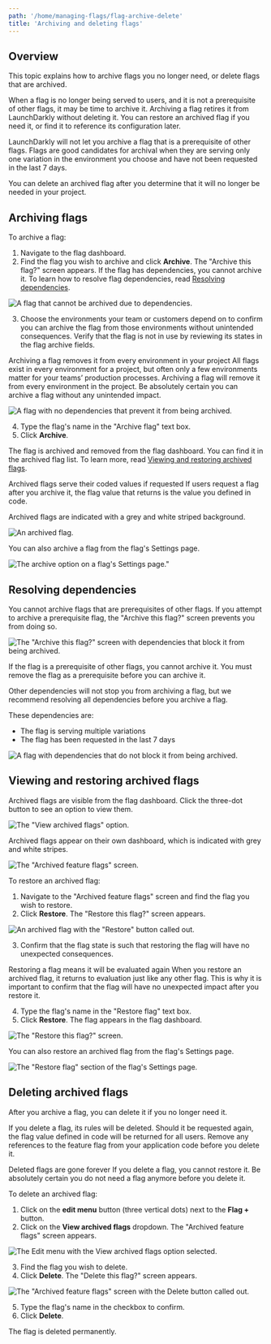 ```yaml
---
path: '/home/managing-flags/flag-archive-delete'
title: 'Archiving and deleting flags'
---
```


## Overview

This topic explains how to archive flags you no longer need, or delete flags that are archived.

When a flag is no longer being served to users, and it is not a prerequisite of other flags, it may be time to archive it. Archiving a flag retires it from LaunchDarkly without deleting it. You can restore an archived flag if you need it, or find it to reference its configuration later.

LaunchDarkly will not let you archive a flag that is a prerequisite of other flags. Flags are good candidates for archival when they are serving only one variation in the environment you choose and have not been requested in the last 7 days.

You can delete an archived flag after you determine that it will no longer be needed in your project.

## Archiving flags

To archive a flag:

1. Navigate to the flag dashboard.
2. Find the flag you wish to archive and click **Archive**. The "Archive this flag?" screen appears. If the flag has dependencies, you cannot archive it. To learn how to resolve flag dependencies, read [Resolving dependencies](#resolving-dependencies).

![A flag that cannot be archived due to dependencies.](../../images/flag-cannot-archive.png)

3. Choose the environments your team or customers depend on to confirm you can archive the flag from those environments without unintended consequences. Verify that the flag is not in use by reviewing its states in the flag archive fields.

<Callout intent="alert">
  <CalloutTitle>Archiving a flag removes it from every environment in your project</CalloutTitle>
  <CalloutDescription>
    All flags exist in every environment for a project, but often only a few environments matter for your teams’
    production processes. Archiving a flag will remove it from every environment in the project. Be absolutely certain
    you can archive a flag without any unintended impact.
  </CalloutDescription>
</Callout>

![A flag with no dependencies that prevent it from being archived.](../../images/flag-can-archive.png)

4. Type the flag's name in the "Archive flag" text box.
5. Click **Archive**.

The flag is archived and removed from the flag dashboard. You can find it in the archived flag list. To learn more, read [Viewing and restoring archived flags](#viewing-and-restoring-archived-flags).

<Callout intent="info">
  <CalloutTitle>Archived flags serve their coded values if requested</CalloutTitle>
  <CalloutDescription>
    If users request a flag after you archive it, the flag value that returns is the value you defined in code.
  </CalloutDescription>
</Callout>

Archived flags are indicated with a grey and white striped background.

![An archived flag.](../../images/flag-archived.png)

You can also archive a flag from the flag's Settings page.

![The archive option on a flag's Settings page."](../../images/flag-settings-archive.png)

## Resolving dependencies

You cannot archive flags that are prerequisites of other flags. If you attempt to archive a prerequisite flag, the "Archive this flag?" screen prevents you from doing so.

![The "Archive this flag?" screen with dependencies that block it from being archived.](../../images/flag-cannot-archive.png)

If the flag is a prerequisite of other flags, you cannot archive it. You must remove the flag as a prerequisite before you can archive it.

Other dependencies will not stop you from archiving a flag, but we recommend resolving all dependencies before you archive a flag.

These dependencies are:

- The flag is serving multiple variations
- The flag has been requested in the last 7 days

![A flag with dependencies that do not block it from being archived.](../../images/flag-archive-mixed-dependencies.png)

## Viewing and restoring archived flags

Archived flags are visible from the flag dashboard. Click the three-dot button to see an option to view them.

![The "View archived flags" option.](../../images/flag-compare-archive-menu.png)

Archived flags appear on their own dashboard, which is indicated with grey and white stripes.

![The "Archived feature flags" screen.](../../images/flag-archived.png)

To restore an archived flag:

1. Navigate to the "Archived feature flags" screen and find the flag you wish to restore.
2. Click **Restore**. The "Restore this flag?" screen appears.

![An archived flag with the "Restore" button called out.](../../images/flag-archive-restore-callout.png)

3. Confirm that the flag state is such that restoring the flag will have no unexpected consequences.

<Callout intent="info">
  <CalloutTitle>Restoring a flag means it will be evaluated again</CalloutTitle>
  <CalloutDescription>
    When you restore an archived flag, it returns to evaluation just like any other flag. This is why it is important to
    confirm that the flag will have no unexpected impact after you restore it.
  </CalloutDescription>
</Callout>

4. Type the flag's name in the "Restore flag" text box.
5. Click **Restore**. The flag appears in the flag dashboard.

![The "Restore this flag?" screen.](../../images/flag-archive-restore-confirm.png)

You can also restore an archived flag from the flag's Settings page.

![The "Restore flag" section of the flag's Settings page.](../../images/flag-settings-restore.png)

## Deleting archived flags

After you archive a flag, you can delete it if you no longer need it.

If you delete a flag, its rules will be deleted. Should it be requested again, the flag value defined in code will be returned for all users. Remove any references to the feature flag from your application code before you delete it.

<Callout intent="alert">
  <CalloutTitle>Deleted flags are gone forever</CalloutTitle>
  <CalloutDescription>
    If you delete a flag, you cannot restore it. Be absolutely certain you do not need a flag anymore before you delete
    it.
  </CalloutDescription>
</Callout>

To delete an archived flag:

1. Click on the **edit menu** button (three vertical dots) next to the **Flag +** button.
2. Click on the **View archived flags** dropdown. The "Archived feature flags" screen appears.

![The **Edit menu** with the **View archived flags** option selected.](../../images/flag-compare-archive-menu.png)

3. Find the flag you wish to delete.
4. Click **Delete**. The "Delete this flag?" screen appears.

![The "Archived feature flags" screen with the **Delete** button called out.](../../images/flag-archive-restore-callout.png)

5. Type the flag's name in the checkbox to confirm.
6. Click **Delete**.

The flag is deleted permanently.
